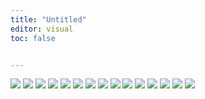```yaml
---
title: "Untitled"
editor: visual
toc: false


---
```




<img src="photos/DSC02675.jpg"/>
<img src="photos/DSC02701.jpg"/>
<img src="photos/DSC03015.jpg"/>
<img src="photos/DSC03086.jpg"/>
<img src="photos/DSC03236.jpg"/>
<img src="photos/DSC03536.jpg"/>
<img src="photos/DSC04198.jpg"/>
<img src="photos/DSC04337.jpg"/>
<img src="photos/DSC04437.jpg"/>
<img src="photos/DSC04670.jpg"/>
<img src="photos/DSC03525.jpg"/>
<img src="photos/DSC03817.jpg"/>
<img src="photos/DSC00590.jpg"/>
<img src="photos/DSC00274.jpg"/>
<img src="photos/DSC03684.jpg"/>

